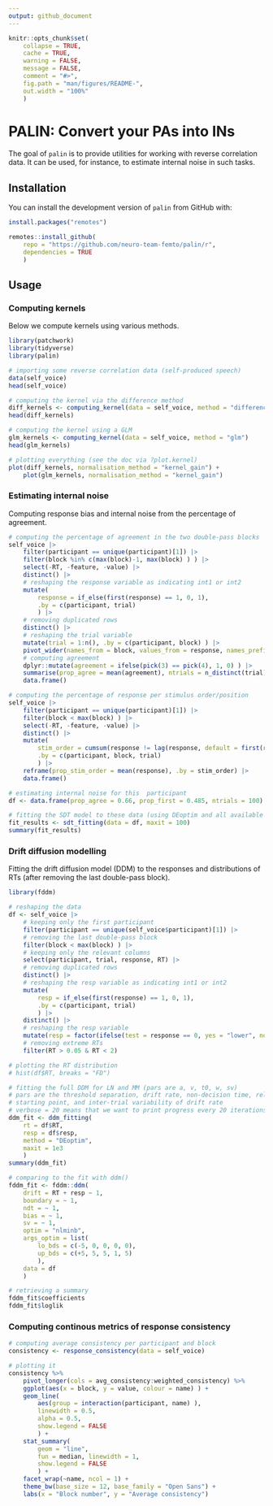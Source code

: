 ```yaml
---
output: github_document
---
```


<!-- README.md is generated from README.Rmd. Please edit that file -->

```r
knitr::opts_chunk$set(
    collapse = TRUE,
    cache = TRUE,
    warning = FALSE,
    message = FALSE,
    comment = "#>",
    fig.path = "man/figures/README-",
    out.width = "100%"
    )
```

# PALIN: Convert your PAs into INs

<!-- badges: start -->
<!-- badges: end -->

The goal of `palin` is to provide utilities for working with reverse correlation data. It can be used, for instance, to estimate internal noise in such tasks.

## Installation

You can install the development version of `palin` from GitHub with:

```r
install.packages("remotes")

remotes::install_github(
    repo = "https://github.com/neuro-team-femto/palin/r",
    dependencies = TRUE
    )
```

## Usage

### Computing kernels

Below we compute kernels using various methods.

```r
library(patchwork)
library(tidyverse)
library(palin)

# importing some reverse correlation data (self-produced speech)
data(self_voice)
head(self_voice)

# computing the kernel via the difference method
diff_kernels <- computing_kernel(data = self_voice, method = "difference")
head(diff_kernels)

# computing the kernel using a GLM
glm_kernels <- computing_kernel(data = self_voice, method = "glm")
head(glm_kernels)

# plotting everything (see the doc via ?plot.kernel)
plot(diff_kernels, normalisation_method = "kernel_gain") +
    plot(glm_kernels, normalisation_method = "kernel_gain")
```

### Estimating internal noise

Computing response bias and internal noise from the percentage of agreement.

```r
# computing the percentage of agreement in the two double-pass blocks
self_voice |>
    filter(participant == unique(participant)[1]) |>
    filter(block %in% c(max(block)-1, max(block) ) ) |>
    select(-RT, -feature, -value) |>
    distinct() |>
    # reshaping the response variable as indicating int1 or int2
    mutate(
        response = if_else(first(response) == 1, 0, 1),
        .by = c(participant, trial)
        ) |>
    # removing duplicated rows
    distinct() |>
    # reshaping the trial variable
    mutate(trial = 1:n(), .by = c(participant, block) ) |>
    pivot_wider(names_from = block, values_from = response, names_prefix = "block") |>
    # computing agreement
    dplyr::mutate(agreement = ifelse(pick(3) == pick(4), 1, 0) ) |>
    summarise(prop_agree = mean(agreement), ntrials = n_distinct(trial) ) |>
    data.frame()

# computing the percentage of response per stimulus order/position
self_voice |>
    filter(participant == unique(participant)[1]) |>
    filter(block < max(block) ) |>
    select(-RT, -feature, -value) |>
    distinct() |>
    mutate(
        stim_order = cumsum(response != lag(response, default = first(response) ) ) + 1,
        .by = c(participant, block, trial)
        ) |>
    reframe(prop_stim_order = mean(response), .by = stim_order) |>
    data.frame()

# estimating internal noise for this  participant
df <- data.frame(prop_agree = 0.66, prop_first = 0.485, ntrials = 100)

# fitting the SDT model to these data (using DEoptim and all available cores)
fit_results <- sdt_fitting(data = df, maxit = 100)
summary(fit_results)
```

### Drift diffusion modelling

Fitting the drift diffusion model (DDM) to the responses and distributions of RTs (after removing the last double-pass block).

```r
library(fddm)

# reshaping the data
df <- self_voice |>
    # keeping only the first participant
    filter(participant == unique(self_voice$participant)[1]) |>
    # removing the last double-pass block
    filter(block < max(block) ) |>
    # keeping only the relevant columns
    select(participant, trial, response, RT) |>
    # removing duplicated rows
    distinct() |>
    # reshaping the resp variable as indicating int1 or int2
    mutate(
        resp = if_else(first(response) == 1, 0, 1),
        .by = c(participant, trial)
        ) |>
    distinct() |>
    # reshaping the resp variable
    mutate(resp = factor(ifelse(test = response == 0, yes = "lower", no = "upper") ) ) |>
    # removing extreme RTs
    filter(RT > 0.05 & RT < 2)

# plotting the RT distribution
# hist(df$RT, breaks = "FD")

# fitting the full DDM for LN and MM (pars are a, v, t0, w, sv)
# pars are the threshold separation, drift rate, non-decision time, relative
# starting point, and inter-trial variability of drift rate
# verbose = 20 means that we want to print progress every 20 iterations
ddm_fit <- ddm_fitting(
    rt = df$RT,
    resp = df$resp,
    method = "DEoptim",
    maxit = 1e3
    )
summary(ddm_fit)

# comparing to the fit with ddm()
fddm_fit <- fddm::ddm(
    drift = RT + resp ~ 1,
    boundary = ~ 1,
    ndt = ~ 1,
    bias = ~ 1,
    sv = ~ 1,
    optim = "nlminb",
    args_optim = list(
        lo_bds = c(-5, 0, 0, 0, 0),
        up_bds = c(+5, 5, 5, 1, 5)
        ),
    data = df
    )

# retrieving a summary
fddm_fit$coefficients
fddm_fit$loglik
```

### Computing continous metrics of response consistency

```r
# computing average consistency per participant and block
consistency <- response_consistency(data = self_voice)

# plotting it
consistency %>%
    pivot_longer(cols = avg_consistency:weighted_consistency) %>%
    ggplot(aes(x = block, y = value, colour = name) ) +
    geom_line(
        aes(group = interaction(participant, name) ),
        linewidth = 0.5,
        alpha = 0.5,
        show.legend = FALSE
        ) +
    stat_summary(
        geom = "line",
        fun = median, linewidth = 1,
        show.legend = FALSE
        ) +
    facet_wrap(~name, ncol = 1) +
    theme_bw(base_size = 12, base_family = "Open Sans") +
    labs(x = "Block number", y = "Average consistency")
```
